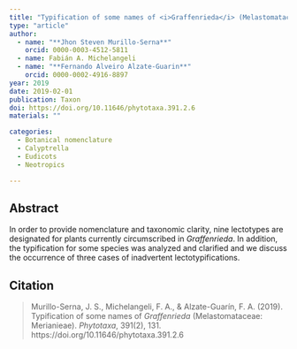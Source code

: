 ```yaml
---
title: "Typification of some names of <i>Graffenrieda</i> (Melastomataceae: Merianieae)"
type: "article"
author:
  - name: "**Jhon Steven Murillo-Serna**"
    orcid: 0000-0003-4512-5811
  - name: Fabián A. Michelangeli
  - name: "**Fernando Alveiro Alzate-Guarin**"
    orcid: 0000-0002-4916-8897
year: 2019
date: 2019-02-01
publication: Taxon
doi: https://doi.org/10.11646/phytotaxa.391.2.6
materials: ""

categories:
  - Botanical nomenclature
  - Calyptrella
  - Eudicots
  - Neotropics

---
```


## Abstract

In order to provide nomenclature and taxonomic clarity, nine lectotypes are designated for plants currently circumscribed in *Graffenrieda*. In addition, the typification for some species was analyzed and clarified and we discuss the occurrence of three cases of inadvertent lectotypifications.

## Citation

> Murillo-Serna, J. S., Michelangeli, F. A., & Alzate-Guarín, F. A. (2019). Typification of some names of *Graffenrieda* (Melastomataceae: Merianieae). *Phytotaxa*, 391(2), 131. https://doi.org/10.11646/phytotaxa.391.2.6